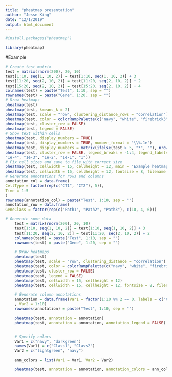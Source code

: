 ```yaml
---
title: "pheatmap presentation"
author: "Jesse King"
date: "12/1/2019"
output: html_document
---
```



```r
#install.packages("pheatmap")
```

```r
library(pheatmap)
```



#Example
```r
# Create test matrix
test = matrix(rnorm(200), 20, 10)
test[1:10, seq(1, 10, 2)] = test[1:10, seq(1, 10, 2)] + 3
test[11:20, seq(2, 10, 2)] = test[11:20, seq(2, 10, 2)] + 2
test[15:20, seq(2, 10, 2)] = test[15:20, seq(2, 10, 2)] + 4
colnames(test) = paste("Test", 1:10, sep = "")
rownames(test) = paste("Gene", 1:20, sep = "")
# Draw heatmaps
pheatmap(test)
pheatmap(test, kmeans_k = 2)
pheatmap(test, scale = "row", clustering_distance_rows = "correlation")
pheatmap(test, color = colorRampPalette(c("navy", "white", "firebrick3"))(50))
pheatmap(test, cluster_row = FALSE)
pheatmap(test, legend = FALSE)
# Show text within cells
pheatmap(test, display_numbers = TRUE)
pheatmap(test, display_numbers = TRUE, number_format = "\\%.1e")
pheatmap(test, display_numbers = matrix(ifelse(test > 5, "*", ""), nrow(test)))
pheatmap(test, cluster_row = FALSE, legend_breaks = -1:4, legend_labels = c("0",
"1e-4", "1e-3", "1e-2", "1e-1", "1"))
# Fix cell sizes and save to file with correct size
pheatmap(test, cellwidth = 15, cellheight = 12, main = "Example heatmap")
pheatmap(test, cellwidth = 15, cellheight = 12, fontsize = 8, filename = "test.pdf")
# Generate annotations for rows and columns
annotation_col = data.frame(
CellType = factor(rep(c("CT1", "CT2"), 5)),
Time = 1:5
)
rownames(annotation_col) = paste("Test", 1:10, sep = "")
annotation_row = data.frame(
GeneClass = factor(rep(c("Path1", "Path2", "Path3"), c(10, 4, 6)))
```


```r
# Generate some data
	test = matrix(rnorm(200), 20, 10)
	test[1:10, seq(1, 10, 2)] = test[1:10, seq(1, 10, 2)] + 3
	test[11:20, seq(2, 10, 2)] = test[11:20, seq(2, 10, 2)] + 2
	colnames(test) = paste("Test", 1:10, sep = "")
	rownames(test) = paste("Gene", 1:20, sep = "")

	# Draw heatmaps
	pheatmap(test)
	pheatmap(test, scale = "row", clustering_distance = "correlation")
	pheatmap(test, color = colorRampPalette(c("navy", "white", "firebrick3"))(50))
	pheatmap(test, cluster_row = FALSE)
	pheatmap(test, legend = FALSE)
	pheatmap(test, cellwidth = 15, cellheight = 12)
	pheatmap(test, cellwidth = 15, cellheight = 12, fontsize = 8, filename = "test.pdf")

	# Generate column annotations
	annotation = data.frame(Var1 = factor(1:10 %% 2 == 0, labels = c("Class1", "Class2"))
	, Var2 = 1:10)
	rownames(annotation) = paste("Test", 1:10, sep = "")

	pheatmap(test, annotation = annotation)
	pheatmap(test, annotation = annotation, annotation_legend = FALSE)


	# Specify colors
	Var1 = c("navy", "darkgreen")
	names(Var1) = c("Class1", "Class2")
	Var2 = c("lightgreen", "navy")

	ann_colors = list(Var1 = Var1, Var2 = Var2)

	pheatmap(test, annotation = annotation, annotation_colors = ann_colors)
```